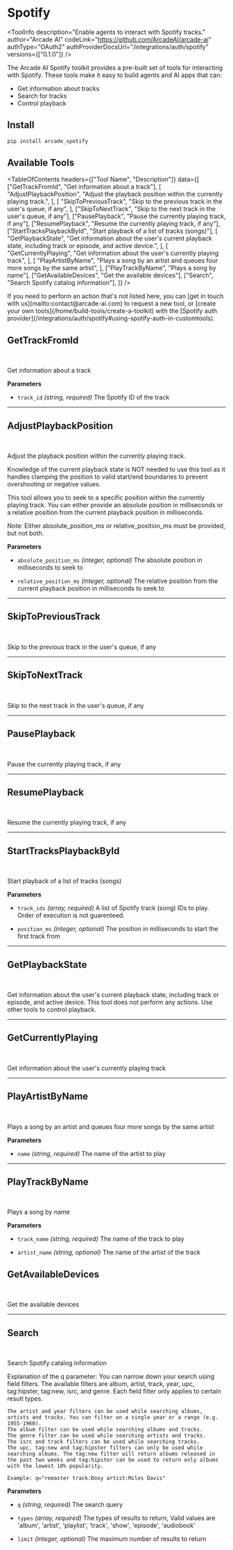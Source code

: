 # Spotify


<ToolInfo
  description="Enable agents to interact with Spotify tracks."
  author="Arcade AI"
  codeLink="https://github.com/ArcadeAI/arcade-ai"
  authType="OAuth2"
  authProviderDocsUrl="/integrations/auth/spotify"
  versions={["0.1.0"]}
/>

<Badges repo="arcadeai/arcade_spotify" />

The Arcade AI Spotify toolkit provides a pre-built set of tools for interacting with Spotify. These tools make it easy to build agents and AI apps that can:

- Get information about tracks
- Search for tracks
- Control playback

## Install

```bash
pip install arcade_spotify
```

## Available Tools

<TableOfContents
  headers={["Tool Name", "Description"]}
  data={[
    ["GetTrackFromId", "Get information about a track"],
    [
      "AdjustPlaybackPosition",
      "Adjust the playback position within the currently playing track.",
    ],
    [
      "SkipToPreviousTrack",
      "Skip to the previous track in the user's queue, if any",
    ],
    ["SkipToNextTrack", "Skip to the next track in the user's queue, if any"],
    ["PausePlayback", "Pause the currently playing track, if any"],
    ["ResumePlayback", "Resume the currently playing track, if any"],
    ["StartTracksPlaybackById", "Start playback of a list of tracks (songs)"],
    [
      "GetPlaybackState",
      "Get information about the user's current playback state, including track or episode, and active device.",
    ],
    [
      "GetCurrentlyPlaying",
      "Get information about the user's currently playing track",
    ],
    [
      "PlayArtistByName",
      "Plays a song by an artist and queues four more songs by the same artist",
    ],
    ["PlayTrackByName", "Plays a song by name"],
    ["GetAvailableDevices", "Get the available devices"],
    ["Search", "Search Spotify catalog information"],
  ]}
/>

<Tip>
  If you need to perform an action that's not listed here, you can [get in touch
  with us](mailto:contact@arcade-ai.com) to request a new tool, or [create your
  own tools](/home/build-tools/create-a-toolkit) with the [Spotify auth
  provider](/integrations/auth/spotify#using-spotify-auth-in-customtools).
</Tip>

## GetTrackFromId

<br />
<TabbedCodeBlock
  tabs={[
    {
      label: "Call the Tool with User Authorization",
      content: {
        Python: [
          "/examples/integrations/toolkits/spotify/get_track_from_id_example_call_tool.py",
        ],
        JavaScript: ["Coming Soon"],
      },
    },
    {
      label: "Execute the Tool with OpenAI",
      content: {
        Python: [
          "/examples/integrations/toolkits/spotify/get_track_from_id_example_llm_oai.py",
        ],
        JavaScript: ["Coming Soon"],
      },
    },
  ]}
/>

Get information about a track

**Parameters**

- `track_id` _(string, required)_ The Spotify ID of the track

---

## AdjustPlaybackPosition

<br />
<TabbedCodeBlock
  tabs={[
    {
      label: "Call the Tool with User Authorization",
      content: {
        Python: [
          "/examples/integrations/toolkits/spotify/adjust_playback_position_example_call_tool.py",
        ],
        JavaScript: ["Coming Soon"],
      },
    },
    {
      label: "Execute the Tool with OpenAI",
      content: {
        Python: [
          "/examples/integrations/toolkits/spotify/adjust_playback_position_example_llm_oai.py",
        ],
        JavaScript: ["Coming Soon"],
      },
    },
  ]}
/>

Adjust the playback position within the currently playing track.

Knowledge of the current playback state is NOT needed to use this tool as it handles clamping the position to valid start/end boundaries to prevent overshooting or negative values.

This tool allows you to seek to a specific position within the currently playing track. You can either provide an absolute position in milliseconds or a relative position from the current playback position in milliseconds.

Note: Either absolute_position_ms or relative_position_ms must be provided, but not both.

**Parameters**

- `absolute_position_ms` _(integer, optional)_ The absolute position in milliseconds to seek to

- `relative_position_ms` _(integer, optional)_ The relative position from the current playback position in milliseconds to seek to

---

## SkipToPreviousTrack

<br />
<TabbedCodeBlock
  tabs={[
    {
      label: "Call the Tool with User Authorization",
      content: {
        Python: [
          "/examples/integrations/toolkits/spotify/skip_to_previous_track_example_call_tool.py",
        ],
        JavaScript: ["Coming Soon"],
      },
    },
    {
      label: "Execute the Tool with OpenAI",
      content: {
        Python: [
          "/examples/integrations/toolkits/spotify/skip_to_previous_track_example_llm_oai.py",
        ],
        JavaScript: ["Coming Soon"],
      },
    },
  ]}
/>

Skip to the previous track in the user's queue, if any

---

## SkipToNextTrack

<br />
<TabbedCodeBlock
  tabs={[
    {
      label: "Call the Tool with User Authorization",
      content: {
        Python: [
          "/examples/integrations/toolkits/spotify/skip_to_next_track_example_call_tool.py",
        ],
        JavaScript: ["Coming Soon"],
      },
    },
    {
      label: "Execute the Tool with OpenAI",
      content: {
        Python: [
          "/examples/integrations/toolkits/spotify/skip_to_next_track_example_llm_oai.py",
        ],
        JavaScript: ["Coming Soon"],
      },
    },
  ]}
/>

Skip to the next track in the user's queue, if any

---

## PausePlayback

<br />
<TabbedCodeBlock
  tabs={[
    {
      label: "Call the Tool with User Authorization",
      content: {
        Python: [
          "/examples/integrations/toolkits/spotify/pause_playback_example_call_tool.py",
        ],
        JavaScript: ["Coming Soon"],
      },
    },
    {
      label: "Execute the Tool with OpenAI",
      content: {
        Python: [
          "/examples/integrations/toolkits/spotify/pause_playback_example_llm_oai.py",
        ],
        JavaScript: ["Coming Soon"],
      },
    },
  ]}
/>

Pause the currently playing track, if any

---

## ResumePlayback

<br />
<TabbedCodeBlock
  tabs={[
    {
      label: "Call the Tool with User Authorization",
      content: {
        Python: [
          "/examples/integrations/toolkits/spotify/resume_playback_example_call_tool.py",
        ],
        JavaScript: ["Coming Soon"],
      },
    },
    {
      label: "Execute the Tool with OpenAI",
      content: {
        Python: [
          "/examples/integrations/toolkits/spotify/resume_playback_example_llm_oai.py",
        ],
        JavaScript: ["Coming Soon"],
      },
    },
  ]}
/>

Resume the currently playing track, if any

---

## StartTracksPlaybackById

<br />
<TabbedCodeBlock
  tabs={[
    {
      label: "Call the Tool with User Authorization",
      content: {
        Python: [
          "/examples/integrations/toolkits/spotify/start_tracks_playback_by_id_example_call_tool.py",
        ],
        JavaScript: ["Coming Soon"],
      },
    },
    {
      label: "Execute the Tool with OpenAI",
      content: {
        Python: [
          "/examples/integrations/toolkits/spotify/start_tracks_playback_by_id_example_llm_oai.py",
        ],
        JavaScript: ["Coming Soon"],
      },
    },
  ]}
/>

Start playback of a list of tracks (songs)

**Parameters**

- `track_ids` _(array, required)_ A list of Spotify track (song) IDs to play. Order of execution is not guarenteed.

- `position_ms` _(integer, optional)_ The position in milliseconds to start the first track from

---

## GetPlaybackState

<br />
<TabbedCodeBlock
  tabs={[
    {
      label: "Call the Tool with User Authorization",
      content: {
        Python: [
          "/examples/integrations/toolkits/spotify/get_playback_state_example_call_tool.py",
        ],
        JavaScript: ["Coming Soon"],
      },
    },
    {
      label: "Execute the Tool with OpenAI",
      content: {
        Python: [
          "/examples/integrations/toolkits/spotify/get_playback_state_example_llm_oai.py",
        ],
        JavaScript: ["Coming Soon"],
      },
    },
  ]}
/>

Get information about the user's current playback state, including track or episode, and active device. This tool does not perform any actions. Use other tools to control playback.

---

## GetCurrentlyPlaying

<br />
<TabbedCodeBlock
  tabs={[
    {
      label: "Call the Tool with User Authorization",
      content: {
        Python: [
          "/examples/integrations/toolkits/spotify/get_currently_playing_example_call_tool.py",
        ],
        JavaScript: ["Coming Soon"],
      },
    },
    {
      label: "Execute the Tool with OpenAI",
      content: {
        Python: [
          "/examples/integrations/toolkits/spotify/get_currently_playing_example_llm_oai.py",
        ],
        JavaScript: ["Coming Soon"],
      },
    },
  ]}
/>

Get information about the user's currently playing track

---

## PlayArtistByName

<br />
<TabbedCodeBlock
  tabs={[
    {
      label: "Call the Tool with User Authorization",
      content: {
        Python: [
          "/examples/integrations/toolkits/spotify/play_artist_by_name_example_call_tool.py",
        ],
        JavaScript: ["Coming Soon"],
      },
    },
    {
      label: "Execute the Tool with OpenAI",
      content: {
        Python: [
          "/examples/integrations/toolkits/spotify/play_artist_by_name_example_llm_oai.py",
        ],
        JavaScript: ["Coming Soon"],
      },
    },
  ]}
/>

Plays a song by an artist and queues four more songs by the same artist

**Parameters**

- `name` _(string, required)_ The name of the artist to play

---

## PlayTrackByName

<br />
<TabbedCodeBlock
  tabs={[
    {
      label: "Call the Tool with User Authorization",
      content: {
        Python: [
          "/examples/integrations/toolkits/spotify/play_track_by_name_example_call_tool.py",
        ],
        JavaScript: ["Coming Soon"],
      },
    },
    {
      label: "Execute the Tool with OpenAI",
      content: {
        Python: [
          "/examples/integrations/toolkits/spotify/play_track_by_name_example_llm_oai.py",
        ],
        JavaScript: ["Coming Soon"],
      },
    },
  ]}
/>

Plays a song by name

**Parameters**

- `track_name` _(string, required)_ The name of the track to play

- `artist_name` _(string, optional)_ The name of the artist of the track

## GetAvailableDevices

<br />
<TabbedCodeBlock
  tabs={[
    {
      label: "Call the Tool with User Authorization",
      content: {
        Python: [
          "/examples/integrations/toolkits/spotify/get_available_devices_example_call_tool.py",
        ],
        JavaScript: ["Coming Soon"],
      },
    },
    {
      label: "Execute the Tool with OpenAI",
      content: {
        Python: [
          "/examples/integrations/toolkits/spotify/get_available_devices_example_llm_oai.py",
        ],
        JavaScript: ["Coming Soon"],
      },
    },
  ]}
/>

Get the available devices

---

## Search

<br />
<TabbedCodeBlock
  tabs={[
    {
      label: "Call the Tool with User Authorization",
      content: {
        Python: [
          "/examples/integrations/toolkits/spotify/search_example_call_tool.py",
        ],
        JavaScript: ["Coming Soon"],
      },
    },
    {
      label: "Execute the Tool with OpenAI",
      content: {
        Python: [
          "/examples/integrations/toolkits/spotify/search_example_llm_oai.py",
        ],
        JavaScript: ["Coming Soon"],
      },
    },
  ]}
/>

Search Spotify catalog information

Explanation of the q parameter: You can narrow down your search using field filters. The available filters are album, artist, track, year, upc, tag:hipster, tag:new, isrc, and genre. Each field filter only applies to certain result types.

    The artist and year filters can be used while searching albums, artists and tracks. You can filter on a single year or a range (e.g. 1955-1960).
    The album filter can be used while searching albums and tracks.
    The genre filter can be used while searching artists and tracks.
    The isrc and track filters can be used while searching tracks.
    The upc, tag:new and tag:hipster filters can only be used while searching albums. The tag:new filter will return albums released in the past two weeks and tag:hipster can be used to return only albums with the lowest 10% popularity.

    Example: q="remaster track:Doxy artist:Miles Davis"

**Parameters**

- `q` _(string, required)_ The search query

- `types` _(array, required)_ The types of results to return, Valid values are 'album', 'artist', 'playlist', 'track', 'show', 'episode', 'audiobook'

- `limit` _(integer, optional)_ The maximum number of results to return
